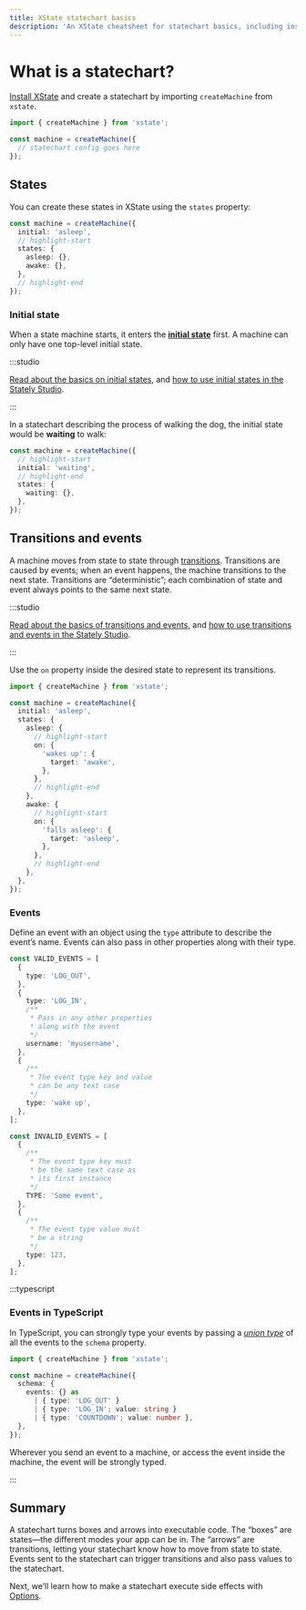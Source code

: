 ```yaml
---
title: XState statechart basics
description: 'An XState cheatsheet for statechart basics, including installation, states, initial states, transitions and events, and TypeScript.'
---
```


# What is a statechart?

[Install XState](/xstate/installation.mdx) and create a statechart by importing `createMachine` from `xstate`.

```ts
import { createMachine } from 'xstate';

const machine = createMachine({
  // statechart config goes here
});
```

## States

You can create these states in XState using the `states` property:

```ts
const machine = createMachine({
  initial: 'asleep',
  // highlight-start
  states: {
    asleep: {},
    awake: {},
  },
  // highlight-end
});
```

### Initial state

When a state machine starts, it enters the [**initial state**](../../states/initial-states) first. A machine can only have one top-level initial state.

:::studio

[Read about the basics on initial states](/state-machines-and-statecharts.mdx#initial-state), and [how to use initial states in the Stately Studio](../../states/initial-states).

:::

In a statechart describing the process of walking the dog, the initial state would be **waiting** to walk:

```ts
const machine = createMachine({
  // highlight-start
  initial: 'waiting',
  // highlight-end
  states: {
    waiting: {},
  },
});
```

## Transitions and events

A machine moves from state to state through [transitions](transitions-and-events/intro.mdx). Transitions are caused by events; when an event happens, the machine transitions to the next state. Transitions are “deterministic”; each combination of state and event always points to the same next state.

:::studio

[Read about the basics of transitions and events](/state-machines-and-statecharts.mdx#transitions-and-events), and [how to use transitions and events in the Stately Studio](/transitions-and-events/intro.mdx).

:::

Use the `on` property inside the desired state to represent its transitions.

```ts
import { createMachine } from 'xstate';

const machine = createMachine({
  initial: 'asleep',
  states: {
    asleep: {
      // highlight-start
      on: {
        'wakes up': {
          target: 'awake',
        },
      },
      // highlight-end
    },
    awake: {
      // highlight-start
      on: {
        'falls asleep': {
          target: 'asleep',
        },
      },
      // highlight-end
    },
  },
});
```

### Events

Define an event with an object using the `type` attribute to describe the event’s name. Events can also pass in other properties along with their type.

```ts
const VALID_EVENTS = [
  {
    type: 'LOG_OUT',
  },
  {
    type: 'LOG_IN',
    /**
     * Pass in any other properties
     * along with the event
     */
    username: 'myusername',
  },
  {
    /**
     * The event type key and value
     * can be any text case
     */
    type: 'wake up',
  },
];

const INVALID_EVENTS = [
  {
    /**
     * The event type key must
     * be the same text case as
     * its first instance
     */
    TYPE: 'Some event',
  },
  {
    /**
     * The event type value must
     * be a string
     */
    type: 123,
  },
];
```

:::typescript

### Events in TypeScript

In TypeScript, you can strongly type your events by passing a _[union type](https://www.typescriptlang.org/docs/handbook/2/everyday-types.html#union-types)_ of all the events to the `schema` property.

```ts
import { createMachine } from 'xstate';

const machine = createMachine({
  schema: {
    events: {} as
      | { type: 'LOG_OUT' }
      | { type: 'LOG_IN'; value: string }
      | { type: 'COUNTDOWN'; value: number },
  },
});
```

Wherever you send an event to a machine, or access the event inside the machine, the event will be strongly typed.

:::

## Summary

A statechart turns boxes and arrows into executable code. The “boxes” are states—the different modes your app can be in. The “arrows” are transitions, letting your statechart know how to move from state to state. Events sent to the statechart can trigger transitions and also pass values to the statechart.

Next, we’ll learn how to make a statechart execute side effects with [Options](../basics/options.mdx).
